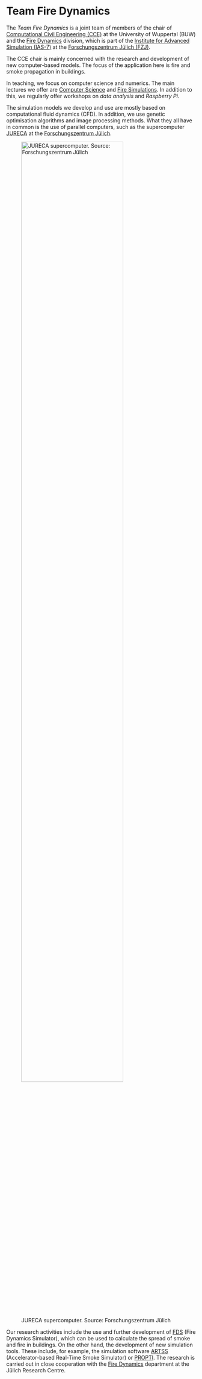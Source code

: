 # Team Fire Dynamics {.unnumbered}

The *Team Fire Dynamics* is a joint team of members of the chair of [Computational Civil Engineering (CCE)](https://cce.uni-wuppertal.de/en.html) at the University of Wuppertal (BUW) and the [Fire Dynamics](https://www.fz-juelich.de/ias/ias-7/EN/Research/Fire_Dynamics/_node.html) division, which is part of the [Institute for Advanced Simulation (IAS-7)](https://www.fz-juelich.de/ias/ias-7) at the [Forschungszentrum Jülich (FZJ)](https://www.fz-juelich.de).

The CCE chair is mainly concerned with the research and development of new computer-based models. The focus of the application here is fire and smoke propagation in buildings. 

In teaching, we focus on computer science and numerics. The main lectures we offer are [Computer Science](https://cce.uni-wuppertal.de/index.php?id=4178&L=0) and [Fire Simulations](https://cce.uni-wuppertal.de/index.php?id=4185&L=0). In addition to this, we regularly offer workshops on *data analysis* and *Raspberry Pi*. 

The simulation models we develop and use are mostly based on computational fluid dynamics (CFD). In addition, we use genetic optimisation algorithms and image processing methods. What they all have in common is the use of parallel computers, such as the supercomputer [JURECA](https://www.fz-juelich.de/ias/jsc/EN/Expertise/Supercomputers/JURECA/JURECA_node.html) at the [Forschungszentrum Jülich](https://fz-juelich.de/portal/DE/Home/home_node.html).

![JURECA supercomputer. Source: Forschungszentrum Jülich](https://www.fz-juelich.de/en/ias/jsc/systems/supercomputers/jureca/jureca-dc.jpeg/@@images/image){#fig-jureca width="80%"}

Our research activities include the use and further development of [FDS](https://pages.nist.gov/fds-smv/) (Fire Dynamics Simulator), which can be used to calculate the spread of smoke and fire in buildings. On the other hand, the development of new simulation tools. These include, for example, the simulation software [ARTSS](https://github.com/FireDynamics/ARTSS) (Accelerator-based Real-Time Smoke Simulator) or [PROPTI](https://github.com/FireDynamics/propti). The research is carried out in close cooperation with the [Fire Dynamics](https://www.fz-juelich.de/ias/ias-7/EN/Research/Fire_Dynamics/_node.html) department at the Jülich Research Centre.

<!-- Thats the way videos should be included:
{{< video https://uni-wuppertal.sciebo.de/s/nVLI1zYV20rBESP/download
    title="Simulation of fires in an underground station, part of the [ORPHEUS project](http://www.orpheus-projekt.de), using the software [FDS](https://pages.nist.gov/fds-smv/)."
>}} -->
<!-- 
|<video controls width="100%"> <source src="https://uni-wuppertal.sciebo.de/s/L8WzAy7adlX45Yk/download" type="video/mp4"> </video>|
|:--:|
|Simulation of fires in an underground station, part of the [ORPHEUS project](http://www.orpheus-projekt.de), using the software [FDS](https://pages.nist.gov/fds-smv/).|


| <video controls width="100%"> <source src="https://uni-wuppertal.sciebo.de/s/muvLoJ1qgmJgBHT/download" type="video/mp4"> </video> |
|:--:|
| Simulation of a liquid fire with the software [OpenFoam](https://www.openfoam.com/) |

| <video controls width="100%"> <source src="https://uni-wuppertal.sciebo.de/s/mBzgUtDRcZfYJRb/download" type="video/mp4"> </video> |
|:--:|
| Self-consistent simulation of fire spread along a cable route, part of @Hehnen.2020. Calculated with [FDS](https://pages.nist.gov/fds-smv/). | -->